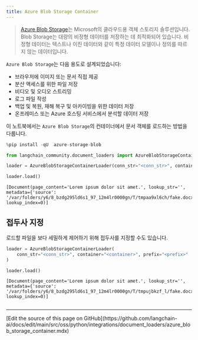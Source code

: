 ```yaml
---
title: Azure Blob Storage Container
---
```


>[Azure Blob Storage](https://learn.microsoft.com/en-us/azure/storage/blobs/storage-blobs-introduction)는 Microsoft의 클라우드용 객체 스토리지 솔루션입니다. Blob Storage는 대량의 비정형 데이터를 저장하는 데 최적화되어 있습니다. 비정형 데이터는 텍스트나 이진 데이터와 같이 특정 데이터 모델이나 정의를 따르지 않는 데이터입니다.

`Azure Blob Storage`는 다음 용도로 설계되었습니다:

- 브라우저에 이미지 또는 문서 직접 제공
- 분산 액세스를 위한 파일 저장
- 비디오 및 오디오 스트리밍
- 로그 파일 작성
- 백업 및 복원, 재해 복구 및 아카이빙을 위한 데이터 저장
- 온프레미스 또는 Azure 호스팅 서비스에서 분석할 데이터 저장

이 노트북에서는 `Azure Blob Storage`의 컨테이너에서 문서 객체를 로드하는 방법을 다룹니다.

```python
%pip install -qU  azure-storage-blob
```

```python
from langchain_community.document_loaders import AzureBlobStorageContainerLoader
```

```python
loader = AzureBlobStorageContainerLoader(conn_str="<conn_str>", container="<container>")
```

```python
loader.load()
```

```output
[Document(page_content='Lorem ipsum dolor sit amet.', lookup_str='', metadata={'source': '/var/folders/y6/8_bzdg295ld6s1_97_12m4lr0000gn/T/tmpaa9xl6ch/fake.docx'}, lookup_index=0)]
```

## 접두사 지정

로드할 파일을 보다 세밀하게 제어하기 위해 접두사를 지정할 수도 있습니다.

```python
loader = AzureBlobStorageContainerLoader(
    conn_str="<conn_str>", container="<container>", prefix="<prefix>"
)
```

```python
loader.load()
```

```output
[Document(page_content='Lorem ipsum dolor sit amet.', lookup_str='', metadata={'source': '/var/folders/y6/8_bzdg295ld6s1_97_12m4lr0000gn/T/tmpujbkzf_l/fake.docx'}, lookup_index=0)]
```

```python

```

---

<Callout icon="pen-to-square" iconType="regular">
  [Edit the source of this page on GitHub](https://github.com/langchain-ai/docs/edit/main/src/oss/python/integrations/document_loaders/azure_blob_storage_container.mdx)
</Callout>
